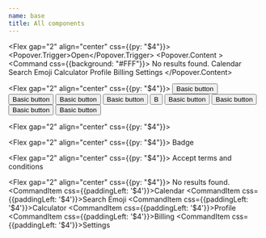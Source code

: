 ```yaml
---
name: base
title: All components
---
```



<Flex gap="2" align="center" css={{py: "$4"}}>
  <Popover>
    <Popover.Trigger>Open</Popover.Trigger>
    <Popover.Content >
      <Command css={{background: "#FFF"}}>
        <CommandInput placeholder="Type a command or search..." />
        <CommandList>
          <CommandEmpty>No results found.</CommandEmpty>
          <CommandGroup heading="Suggestions">
            <CommandItem>Calendar</CommandItem>
            <CommandItem>Search Emoji</CommandItem>
            <CommandItem>Calculator</CommandItem>
          </CommandGroup>
          <CommandSeparator />
          <CommandGroup heading="Settings">
            <CommandItem>Profile</CommandItem>
            <CommandItem>Billing</CommandItem>
            <CommandItem>Settings</CommandItem>
          </CommandGroup>
        </CommandList>
      </Command>
    </Popover.Content>
  </Popover>
</Flex>

<Flex gap="2" align="center" css={{py: "$4"}}>
  <Button>Basic button</Button>
  <Button variant="primary" size="small">Basic button</Button>
  <Button variant="primary">Basic button</Button>
  <Button variant="primary" size="large">Basic button</Button>
  <Button variant="primary" size="circle">B</Button>
  <Button variant="secondary">Basic button</Button>
  <Button variant="secondary" size="large">Basic button</Button>
  <Button variant="secondary" outline>Basic button</Button>
  <Button variant="secondary" filled={false}>Basic button</Button>
</Flex>

<Flex gap="2" align="center" css={{py: "$4"}}>

  <Avatar size="1" alt="John Smith" src="" fallback="J" />

  <Avatar
    size="2"
    alt="John Smith"
    src="https://images.unsplash.com/photo-1511485977113-f34c92461ad9?ixlib=rb-1.2.1&w=128&h=128&dpr=2&q=80"
    fallback="J"
  />

  <Avatar
    size="3"
    alt="John Smith"
    src="https://images.unsplash.com/photo-1511485977113-f34c92461ad9?ixlib=rb-1.2.1&w=128&h=128&dpr=2&q=80"
    fallback="J"
  />

  <Avatar
    size="4"
    alt="John Smith"
    src="https://images.unsplash.com/photo-1511485977113-f34c92461ad9?ixlib=rb-1.2.1&w=128&h=128&dpr=2&q=80"
    fallback="J"
  />

  <Avatar
    size="5"
    alt="John Smith"
    src="https://images.unsplash.com/photo-1511485977113-f34c92461ad9?ixlib=rb-1.2.1&w=128&h=128&dpr=2&q=80"
    fallback="J"
  />

  <Avatar
    size="6"
    alt="John Smith"
    src="https://images.unsplash.com/photo-1511485977113-f34c92461ad9?ixlib=rb-1.2.1&w=128&h=128&dpr=2&q=80"
    fallback="J"
  />
</Flex>

<Flex gap="2" align="center" css={{py: "$4"}}>
  <Badge variant="outline">Badge</Badge>
</Flex>

<Flex gap="2" align="center" css={{py: "$4"}}>
  <Checkbox id="terms1" />
  <Text size="2">Accept terms and conditions</Text>
</Flex>


<Flex gap="2" align="center" css={{py: "$4"}}>
  <Command>
    <CommandInput placeholder="Type a command or search..." />
    <CommandList>
      <CommandEmpty>No results found.</CommandEmpty>
      <CommandGroup heading="Suggestions">
        <CommandItem css={{paddingLeft: '$4'}}>Calendar</CommandItem>
        <CommandItem css={{paddingLeft: '$4'}}>Search Emoji</CommandItem>
        <CommandItem css={{paddingLeft: '$4'}}>Calculator</CommandItem>
      </CommandGroup>
      <CommandSeparator />
      <CommandGroup heading="Settings">
        <CommandItem css={{paddingLeft: '$4'}}>Profile</CommandItem>
        <CommandItem css={{paddingLeft: '$4'}}>Billing</CommandItem>
        <CommandItem css={{paddingLeft: '$4'}}>Settings</CommandItem>
      </CommandGroup>
    </CommandList>
  </Command>
</Flex>
